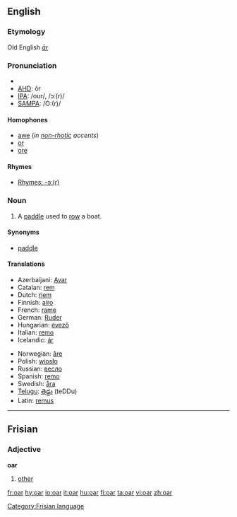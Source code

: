 ==English==

===Etymology===
Old English ''[[ār]]''

===Pronunciation===
*{{audio|en-us-oar.ogg|Audio (US)}}
*[[w:AHD|AHD]]: ôr
*[[w:IPA|IPA]]: /oʊr/, /ɔː(r)/
*[[w:SAMPA|SAMPA]]: /O:(r)/

====Homophones====
*[[awe]] (''in [[non-rhotic]] accents'')
*[[or]]
*[[ore]]

====Rhymes====
*[[rhymes:English:-ɔː(r)|Rhymes: -ɔː(r)]]

===Noun===
{{en-noun}}

# A [[paddle]] used to [[row]] a boat.

====Synonyms====
*[[paddle]]

====Translations====
{{top}}
*Azerbaijani: [[Avar]]
*Catalan: [[rem]] {{m}}
*Dutch: [[riem]]
*Finnish: [[airo]]
*French: [[rame]]
*German: [[Ruder]] {{n}}
*Hungarian: [[evező]]
*Italian: [[remo]] {{m}}
*Icelandic: [[ár]] {{f}}
{{mid}}
*Norwegian: [[åre]] {{c}}
*Polish: [[wiosło]]
*Russian: [[весло]]
*Spanish: [[remo]] {{m}}
*Swedish: [[åra]] {{c}}
*[[Telugu]]: [[తెడ్డు]] (teDDu)
*Latin: [[remus]] 
{{bottom}}

----

==Frisian==
===Adjective===
'''oar'''

#[[other]]

[[Category:Frisian language]]

[[fr:oar]]
[[hy:oar]]
[[io:oar]]
[[it:oar]]
[[hu:oar]]
[[fi:oar]]
[[ta:oar]]
[[vi:oar]]
[[zh:oar]]